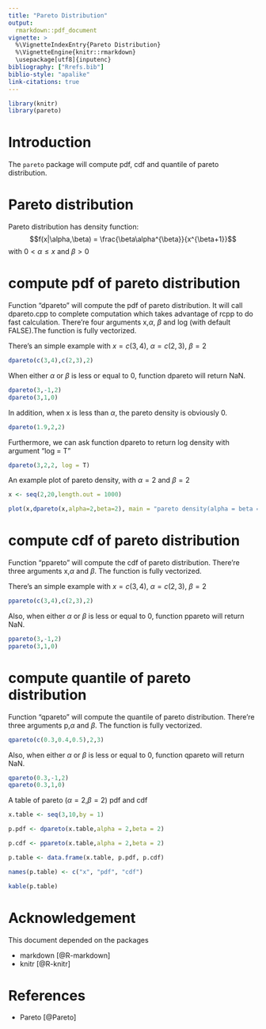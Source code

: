 ```yaml
---
title: "Pareto Distribution"
output:
  rmarkdown::pdf_document
vignette: >
  %\VignetteIndexEntry{Pareto Distribution}
  %\VignetteEngine{knitr::rmarkdown}
  \usepackage[utf8]{inputenc}
bibliography: ["Rrefs.bib"]
biblio-style: "apalike"
link-citations: true
---
```


```r
library(knitr)
library(pareto)
```

# Introduction

The `pareto` package will compute pdf, cdf and quantile of pareto distribution.

# Pareto distribution
Pareto distribution has density function:
$$f(x|\alpha,\beta) = \frac{\beta\alpha^{\beta}}{x^{\beta+1}}$$
with $0<\alpha\leq{x}$ and $\beta>0$

# compute pdf of pareto distribution

Function "dpareto" will compute the pdf of pareto distribution. It will call dpareto.cpp to complete computation which takes advantage of rcpp to do fast calculation. There're four arguments x,$\alpha$, $\beta$ and log (with default FALSE).The function is fully vectorized.

There's an simple example with $x=c(3,4)$, $\alpha = c(2,3)$, $\beta=2$
```r
dpareto(c(3,4),c(2,3),2)
```

When either $\alpha$ or $\beta$ is less or equal to 0, function dpareto will return NaN.

```r
dpareto(3,-1,2)
dpareto(3,1,0)
```

In addition, when x is less than $\alpha$, the pareto density is obviously 0.

```r
dpareto(1.9,2,2)
```

Furthermore, we can ask function dpareto to return log density with argument "log = T"

```r
dpareto(3,2,2, log = T)
```

An example plot of pareto density, with $\alpha=2$ and $\beta=2$
```r
x <- seq(2,20,length.out = 1000)

plot(x,dpareto(x,alpha=2,beta=2), main = "pareto density(alpha = beta = 2)", ylab = "density")
```

# compute cdf of pareto distribution

Function "ppareto" will compute the cdf of pareto distribution. There're three arguments x,$\alpha$ and $\beta$. The function is fully vectorized.

There's an simple example with $x=c(3,4)$, $\alpha = c(2,3)$, $\beta=2$
```r
ppareto(c(3,4),c(2,3),2)
```

Also, when either $\alpha$ or $\beta$ is less or equal to 0, function ppareto will return NaN.

```r
ppareto(3,-1,2)
ppareto(3,1,0)
```

# compute quantile of pareto distribution

Function "qpareto" will compute the quantile of pareto distribution. There're three arguments p,$\alpha$ and $\beta$. The function is fully vectorized.

```r
qpareto(c(0.3,0.4,0.5),2,3)
```

Also, when either $\alpha$ or $\beta$ is less or equal to 0, function qpareto will return NaN.

```r
qpareto(0.3,-1,2)
qpareto(0.3,1,0)
```

A table of pareto ($\alpha=2$,$\beta=2$) pdf and cdf

```r
x.table <- seq(3,10,by = 1)

p.pdf <- dpareto(x.table,alpha = 2,beta = 2)

p.cdf <- ppareto(x.table,alpha = 2,beta = 2)

p.table <- data.frame(x.table, p.pdf, p.cdf)

names(p.table) <- c("x", "pdf", "cdf")

kable(p.table)
```


# Acknowledgement

This document depended on the packages

* markdown [@R-markdown]
* knitr [@R-knitr]

# References

* Pareto [@Pareto]